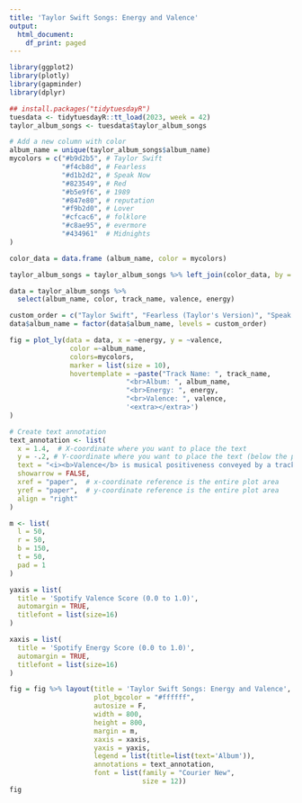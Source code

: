 ```yaml
---
title: 'Taylor Swift Songs: Energy and Valence'
output:
  html_document:
    df_print: paged
---
```

```r
library(ggplot2)
library(plotly)
library(gapminder)
library(dplyr)
```

```r
## install.packages("tidytuesdayR")
tuesdata <- tidytuesdayR::tt_load(2023, week = 42)
taylor_album_songs <- tuesdata$taylor_album_songs
```

```r
# Add a new column with color
album_name = unique(taylor_album_songs$album_name)
mycolors = c("#b9d2b5", # Taylor Swift
             "#f4cb8d", # Fearless
             "#d1b2d2", # Speak Now
             "#823549", # Red
             "#b5e9f6", # 1989
             "#847e80", # reputation
             "#f9b2d0", # Lover
             "#cfcac6", # folklore
             "#c8ae95", # evermore
             "#434961"  # Midnights
)

color_data = data.frame (album_name, color = mycolors)

taylor_album_songs = taylor_album_songs %>% left_join(color_data, by = "album_name")

data = taylor_album_songs %>%
  select(album_name, color, track_name, valence, energy)

```

```r
custom_order = c("Taylor Swift", "Fearless (Taylor's Version)", "Speak Now", "Red (Taylor's Version)", "1989", "reputation", "Lover", "folklore", "evermore", "Midnights")
data$album_name = factor(data$album_name, levels = custom_order)

fig = plot_ly(data = data, x = ~energy, y = ~valence,
               color =~album_name,
               colors=mycolors,
               marker = list(size = 10),
               hovertemplate = ~paste("Track Name: ", track_name,
                             "<br>Album: ", album_name,
                             "<br>Energy: ", energy,
                             "<br>Valence: ", valence,
                             '<extra></extra>')
)

# Create text annotation
text_annotation <- list(
  x = 1.4,  # X-coordinate where you want to place the text
  y = -.2, # Y-coordinate where you want to place the text (below the plot)
  text = "<i><b>Valence</b> is musical positiveness conveyed by a track. <br>Tracks with high valence sound more positive (happy, cheerful).<br><b>Energy</b> represents represents a perceptual measure of intensity and activity.</i>",
  showarrow = FALSE,
  xref = "paper",  # x-coordinate reference is the entire plot area
  yref = "paper",  # y-coordinate reference is the entire plot area
  align = "right"
)

m <- list(
  l = 50,
  r = 50,
  b = 150,
  t = 50,
  pad = 1
)

yaxis = list(
  title = 'Spotify Valence Score (0.0 to 1.0)',
  automargin = TRUE,
  titlefont = list(size=16)
)

xaxis = list(
  title = 'Spotify Energy Score (0.0 to 1.0)',
  automargin = TRUE,
  titlefont = list(size=16)
)

fig = fig %>% layout(title = 'Taylor Swift Songs: Energy and Valence', 
                     plot_bgcolor = "#ffffff", 
                     autosize = F,
                     width = 800,
                     height = 800,
                     margin = m,
                     xaxis = xaxis, 
                     yaxis = yaxis, 
                     legend = list(title=list(text='Album')),
                     annotations = text_annotation,
                     font = list(family = "Courier New",
                                 size = 12))
fig

```

